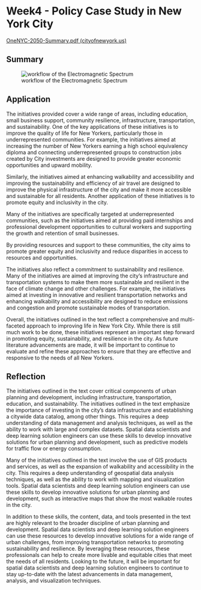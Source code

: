 # Week4 - Policy Case Study in New York City

[OneNYC-2050-Summary.pdf (cityofnewyork.us)](https://onenyc.cityofnewyork.us/wp-content/uploads/2019/05/OneNYC-2050-Summary.pdf)

## Summary

![workflow of the Electromagnetic Spectrum](images/Wk4_NYC%20plan.svg){#fig-wk4NYC}

## Application

The initiatives provided cover a wide range of areas, including education, small business support, community resilience, infrastructure, transportation, and sustainability. One of the key applications of these initiatives is to improve the quality of life for New Yorkers, particularly those in underrepresented communities. For example, the initiatives aimed at increasing the number of New Yorkers earning a high school equivalency diploma and connecting underrepresented groups to construction jobs created by City investments are designed to provide greater economic opportunities and upward mobility.

Similarly, the initiatives aimed at enhancing walkability and accessibility and improving the sustainability and efficiency of air travel are designed to improve the physical infrastructure of the city and make it more accessible and sustainable for all residents. Another application of these initiatives is to promote equity and inclusivity in the city.

Many of the initiatives are specifically targeted at underrepresented communities, such as the initiatives aimed at providing paid internships and professional development opportunities to cultural workers and supporting the growth and retention of small businesses.

By providing resources and support to these communities, the city aims to promote greater equity and inclusivity and reduce disparities in access to resources and opportunities.

The initiatives also reflect a commitment to sustainability and resilience. Many of the initiatives are aimed at improving the city's infrastructure and transportation systems to make them more sustainable and resilient in the face of climate change and other challenges. For example, the initiatives aimed at investing in innovative and resilient transportation networks and enhancing walkability and accessibility are designed to reduce emissions and congestion and promote sustainable modes of transportation.

Overall, the initiatives outlined in the text reflect a comprehensive and multi-faceted approach to improving life in New York City. While there is still much work to be done, these initiatives represent an important step forward in promoting equity, sustainability, and resilience in the city. As future literature advancements are made, it will be important to continue to evaluate and refine these approaches to ensure that they are effective and responsive to the needs of all New Yorkers.

## Reflection

The initiatives outlined in the text cover critical components of urban planning and development, including infrastructure, transportation, education, and sustainability. The initiatives outlined in the text emphasize the importance of investing in the city's data infrastructure and establishing a citywide data catalog, among other things. This requires a deep understanding of data management and analysis techniques, as well as the ability to work with large and complex datasets. Spatial data scientists and deep learning solution engineers can use these skills to develop innovative solutions for urban planning and development, such as predictive models for traffic flow or energy consumption.

Many of the initiatives outlined in the text involve the use of GIS products and services, as well as the expansion of walkability and accessibility in the city. This requires a deep understanding of geospatial data analysis techniques, as well as the ability to work with mapping and visualization tools. Spatial data scientists and deep learning solution engineers can use these skills to develop innovative solutions for urban planning and development, such as interactive maps that show the most walkable routes in the city.

In addition to these skills, the content, data, and tools presented in the text are highly relevant to the broader discipline of urban planning and development. Spatial data scientists and deep learning solution engineers can use these resources to develop innovative solutions for a wide range of urban challenges, from improving transportation networks to promoting sustainability and resilience. By leveraging these resources, these professionals can help to create more livable and equitable cities that meet the needs of all residents. Looking to the future, it will be important for spatial data scientists and deep learning solution engineers to continue to stay up-to-date with the latest advancements in data management, analysis, and visualization techniques.
